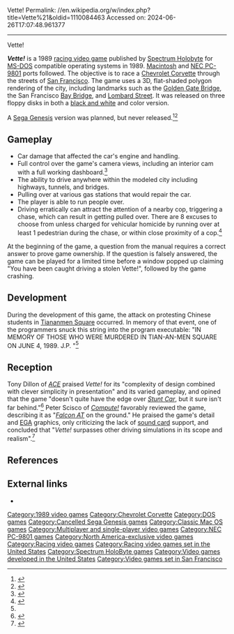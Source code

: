 Vette!
Permalink: //en.wikipedia.org/w/index.php?title=Vette%21&oldid=1110084463
Accessed on: 2024-06-26T17:07:48.961377



------
Vette!
{{Other uses|Vette (disambiguation)}}
{{Short description|1989 video game}}
{{Infobox video game
| title = Vette!
| image = Vette! Coverart.png
| caption =
| developer = Sphere
| publisher = [[Spectrum HoloByte]]
| platforms = [[MS-DOS]], [[Macintosh]], [[NEC PC-9801]]
| released = {{vgrelease|NA|October 1989}}
| genre = [[Racing video game|Racing]]
| modes = [[Single-player video game|Single-player]], [[Multiplayer video game|networked multiplayer]]
| producer = Joe Scirica
| designer = Dan Geisler<br>[[Gilman Louie]]
| programmer = Dan Geisler<br>Jinda Pan<br>Sky Chang<br>Joe Tretinik<br>Kus Pranawahadi<br>Erick Jap
| artist = Dan Guerra<br>Matt Carlstrom<br>Jody Sather
| composer = Jinda Pan
}}

'''''Vette!''''' is a 1989 [[racing video game]] published by [[Spectrum Holobyte]] for [[MS-DOS]] compatible operating systems in 1989. [[Macintosh]] and [[NEC PC-9801]] ports followed. The objective is to race a [[Chevrolet Corvette]] through the streets of [[San Francisco]]. The game uses a 3D, flat-shaded polygon rendering of the city, including landmarks such as the [[Golden Gate Bridge]], the San Francisco [[San Francisco–Oakland Bay Bridge|Bay Bridge]]{{r|scisco198911}}, and [[Lombard Street (San Francisco)|Lombard Street]]. It was released on three floppy disks in both a [[black and white]] and color version.

A [[Sega Genesis]] version was planned, but never released.<ref name="CGW68">{{cite magazine|url=https://retrocdn.net/index.php?title=File:Megadrive_Fan_1991-04.pdf&page=117|title=Winter Consumer Electronic Show: Entertainment Software "On The Pass Line" - New Computer Games at the Winter Consumer Electronics Show — Making a Competition|magazine=[[Computer Gaming World]]|issue=68|publisher=Russell Sipe|date=February 1990|page=42|lang=ja}}</ref><ref name="EGM13a1">{{cite magazine|url=https://archive.org/stream/Electronic_Gaming_Monthly_Issue_013_August_1990#page/n88/mode/1up|title=Outpost: Genesis - 'Vette (Sega)|magazine=[[Electronic Gaming Monthly]]|issue=13|publisher=Sendai Publishing|date=August 1990|page=86}}</ref><!-- most citations in one place. perhaps different citations could be placed elsewhere -->

==Gameplay==
{{Prose|section|date=September 2022}}

*Car damage that affected the car's engine and handling.
*Full control over the game's camera views, including an interior cam with a full working dashboard.<ref>{{Cite web|title=Vette! (1989) - PC Game|url=https://www.squakenet.com/game/vette/|access-date=2022-02-15|website=www.squakenet.com}}</ref>
*The ability to drive anywhere within the modeled city including highways, tunnels, and bridges.
*Pulling over at various gas stations that would repair the car.
*The player is able to run people over.
*Driving erratically can attract the attention of a nearby cop, triggering a chase, which can result in getting pulled over. There are 8 excuses to choose from unless charged for vehicular homicide by running over at least 1 pedestrian during the chase, or within close proximity of a cop.<ref name=":0">{{Cite web|title=Vette!|url=http://ultimatehistoryvideogames.jimdofree.com/vette/|access-date=2022-02-15|website=Ultimate History of Video games|language=en-US}}</ref>

At the beginning of the game, a question from the manual requires a correct answer to prove game ownership. If the question is falsely answered, the game can be played for a limited time before a window popped up claiming "You have been caught driving a stolen Vette!", followed by the game crashing.

==Development==
During the development of this game, the attack on protesting Chinese students in [[1989 Tiananmen Square protests and massacre|Tiananmen Square]] occurred. In memory of that event, one of the programmers snuck this string into the program executable: "IN MEMORY OF THOSE WHO WERE MURDERED IN TIAN-AN-MEN SQUARE ON JUNE 4, 1989. J.P. "<ref name=":0" />

==Reception==
Tony Dillon of ''[[ACE (magazine)|ACE]]'' praised ''Vette!'' for its "complexity of design combined with clever simplicity in presentation" and its varied gameplay, and opined that the game "doesn't quite have the edge over ''[[Stunt Car Racer|Stunt Car]]'', but it sure isn't far behind."<ref name="ACE">{{cite magazine |url=https://archive.org/stream/ace-magazine-26/ACE_Issue_26_1989_Nov#page/n49/mode/2up |title=Screentest: ''Vette!'' |magazine=[[ACE (magazine)|ACE]] |date=November 1989 |author=Dillon, Tony |page=50}}</ref> Peter Scisco of ''[[Compute!]]'' favorably reviewed the game, describing it as "''[[Falcon (series)|Falcon AT]]'' on the ground." He praised the game's detail and [[Enhanced Graphics Adapter|EGA]] graphics, only criticizing the lack of [[sound card]] support, and concluded that "''Vette!'' surpasses other driving simulations in its scope and realism".<ref name="scisco198911">{{cite magazine |url=https://archive.org/stream/1989-11-compute-magazine/Compute_Issue_114_1989_Nov#page/n85/mode/2up |title=''Vette!'' |magazine=[[Compute!]] |date=November 1989 |author=Scisco, Peter |pages=84–86}}</ref>

==References==
{{reflist}}

==External links==
*{{moby game|id=/vette}}

[[Category:1989 video games]]
[[Category:Chevrolet Corvette]]
[[Category:DOS games]]
[[Category:Cancelled Sega Genesis games]]
[[Category:Classic Mac OS games]]
[[Category:Multiplayer and single-player video games]]
[[Category:NEC PC-9801 games]]
[[Category:North America-exclusive video games]]
[[Category:Racing video games]]
[[Category:Racing video games set in the United States]]
[[Category:Spectrum HoloByte games]]
[[Category:Video games developed in the United States]]
[[Category:Video games set in San Francisco]]